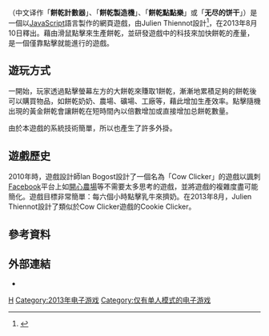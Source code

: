 {{expand|time=2015-03-02T08:48:11+00:00}}
{{非中文標題|time=2021-03-17T03:14:48+00:00}}
{{Infobox video game
| title = 
| image =
| caption = Cookie Clicker的遊戲畫面
| designer = Julien Thiennot
| programmer = Julien Thiennot
| released = 2013年8月10日
}}
'''{{lang|en|Cookie Clicker}}'''（中文译作「'''餅乾計數器'''」、「'''餅乾製造機'''」、「'''餅乾點點樂'''」或「'''无尽的饼干'''」）是一個以[[JavaScript|JavaScript]]語言製作的網頁遊戲，由Julien Thiennot設計<ref name="Polygon">{{cite web|url=http://www.polygon.com/2013/9/30/4786780/the-cult-of-the-cookie-clicker-when-is-a-game-not-a-game|title=The cult of the cookie clicker: When is a game not a game?|last=Crecente|first=Brian|website=[[Polygon_(website)|Polygon]]|date=September 30, 2013|accessdate=November 1, 2013|archive-date=2017-01-14|archive-url=https://web.archive.org/web/20170114002302/http://www.polygon.com/2013/9/30/4786780/the-cult-of-the-cookie-clicker-when-is-a-game-not-a-game|dead-url=no}}</ref>，在2013年8月10日釋出。藉由滑鼠點擊來生產餅乾，並研發遊戲中的科技來加快餅乾的產量，是一個僅靠點擊就能進行的遊戲。

==遊玩方式==
一開始，玩家透過點擊螢幕左方的大餅乾來賺取1餅乾，漸漸地累積足夠的餅乾後可以購買物品，如餅乾奶奶、農場、礦場、工廠等，藉此增加生產效率。點擊隨機出現的黃金餅乾會讓餅乾在短時間內以倍數增加或直接增加总餅乾數量。

由於本遊戲的系統技術簡單，所以也產生了許多外掛。

==遊戲歷史==
2010年時，遊戲設計師Ian Bogost設計了一個名為「Cow Clicker」的遊戲以諷刺[[Facebook|Facebook]]平台上如[[開心農場|開心農場]]等不需要太多思考的遊戲，並將遊戲的複雜度盡可能簡化。遊戲目標非常簡單：每六個小時點擊乳牛來擠奶。在2013年8月，Julien Thiennot設計了類似於Cow Clicker遊戲的Cookie Clicker。

== 參考資料 ==
{{reflist}}

==外部連結==

*{{官網|2=遊戲頁面}}{{En-us}}

[[Category:網頁遊戲|H]]
[[Category:2013年电子游戏|Category:2013年电子游戏]]
[[Category:仅有单人模式的电子游戏|Category:仅有单人模式的电子游戏]]

{{益智游戏小作品}}